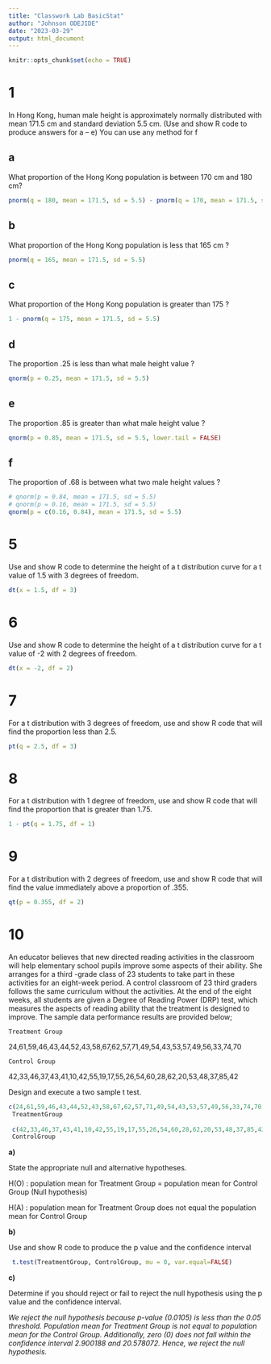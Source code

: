 ```yaml
---
title: "Classwork Lab BasicStat"
author: "Johnson ODEJIDE"
date: "2023-03-29"
output: html_document
---
```


```r
knitr::opts_chunk$set(echo = TRUE)
```
# 1
In Hong Kong, human male height is approximately normally distributed with mean 171.5 cm and standard deviation 5.5 cm. (Use and show R code to produce answers for a – e)  You can use any method for f

## a

What proportion of the Hong Kong population is between 170 cm and 180 cm?

```r
pnorm(q = 180, mean = 171.5, sd = 5.5) - pnorm(q = 170, mean = 171.5, sd = 5.5)
```

## b

What proportion of the Hong Kong population is less that 165 cm ?

```r
pnorm(q = 165, mean = 171.5, sd = 5.5)
```

## c

What proportion of the Hong Kong population is greater than 175 ?

```r
1 - pnorm(q = 175, mean = 171.5, sd = 5.5)
```

## d

The proportion .25 is less than what male height value ?

```r
qnorm(p = 0.25, mean = 171.5, sd = 5.5)
```

## e

The proportion .85 is greater than what male height value ?

```r
qnorm(p = 0.85, mean = 171.5, sd = 5.5, lower.tail = FALSE)
```

## f

The proportion of .68 is between what two male height values ?

```r
# qnorm(p = 0.84, mean = 171.5, sd = 5.5)
# qnorm(p = 0.16, mean = 171.5, sd = 5.5)
qnorm(p = c(0.16, 0.84), mean = 171.5, sd = 5.5)
```


# 5
Use and show R code to determine the height of a t distribution curve for a t value of 1.5 with 3 degrees of freedom.

```r
dt(x = 1.5, df = 3)
```

# 6

Use and show R code to determine the height of a t distribution curve for a t value of -2 with 2 degrees of freedom.

```r
dt(x = -2, df = 2)
```

# 7

For a t distribution with 3 degrees of freedom, use and show R code that will find the proportion less than 2.5.

```r
pt(q = 2.5, df = 3)
```

# 8

For a t distribution with 1 degree of freedom, use and show R code that will find the proportion that is greater than 1.75.

```r
1 - pt(q = 1.75, df = 1)
```

# 9

For a t distribution with 2 degrees of freedom, use and show R code that will find the value immediately above a proportion of .355. 

```r
qt(p = 0.355, df = 2)
```


# 10

An educator believes that new directed reading activities in the classroom will help elementary school pupils improve some aspects of their ability.  She arranges for a third -grade class of 23 students to take part in these activities for an eight-week period. A control classroom of 23 third graders follows the same curriculum without the activities. At the end of the eight weeks, all students are given a Degree of Reading Power (DRP) test, which measures the aspects of reading ability that the treatment is designed to improve. The sample data performance results are provided below;

`Treatment Group`

24,61,59,46,43,44,52,43,58,67,62,57,71,49,54,43,53,57,49,56,33,74,70

`Control Group`

42,33,46,37,43,41,10,42,55,19,17,55,26,54,60,28,62,20,53,48,37,85,42


Design and execute a two sample t test.  

```r
c(24,61,59,46,43,44,52,43,58,67,62,57,71,49,54,43,53,57,49,56,33,74,70)->TreatmentGroup
 TreatmentGroup
 
 c(42,33,46,37,43,41,10,42,55,19,17,55,26,54,60,28,62,20,53,48,37,85,42)->ControlGroup
 ControlGroup
```


**a)** 

State the appropriate null and alternative hypotheses.

H(O) : population mean for Treatment Group = population mean for Control Group  (Null hypothesis)

H(A) : population mean for Treatment Group does not equal the population mean for Control Group
	
**b)** 

Use and show R code to produce the p value and the confidence interval

```r
 t.test(TreatmentGroup, ControlGroup, mu = 0, var.equal=FALSE)
```


**c)** 

Determine if you should reject or fail to reject the null hypothesis using 	the p value and the confidence interval.


_We reject the null hypothesis because p-value (0.0105) is less than the 0.05 threshold. Population mean for Treatment Group is not equal to population mean for the Control Group. Additionally, zero (0) does not fall within the confidence interval 2.900188 and 20.578072. Hence, we reject the null hypothesis._



